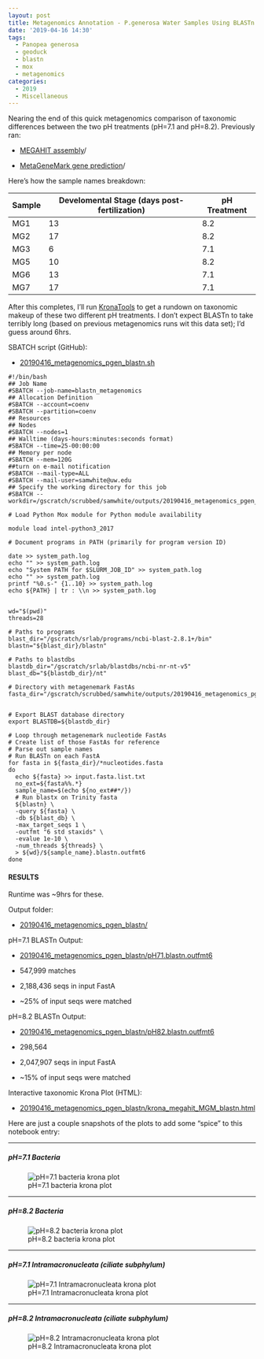 ```yaml
---
layout: post
title: Metagenomics Annotation - P.generosa Water Samples Using BLASTn on Mox and KronaTools Visualization to Compare pH Treatments
date: '2019-04-16 14:30'
tags:
  - Panopea generosa
  - geoduck
  - blastn
  - mox
  - metagenomics
categories:
  - 2019
  - Miscellaneous
---
```

Nearing the end of this quick metagenomics comparison of taxonomic differences between the two pH treatments (pH=7.1 and pH=8.2). Previously ran:

- [MEGAHIT assembly](https://robertslab.github.io/sams-notebook/posts/2019/2019-04-15-Metagenome-Assemblies-P.generosa-Water-Samples-Trimmed-HiSeqX-Data-Using-Megahit-on-Mox-to-Compare-pH-Treatments/)/

- [MetaGeneMark gene prediction](https://robertslab.github.io/sams-notebook/posts/2019/2019-04-16-Metagenomics-Gene-Prediction-P.generosa-Water-Samples-Using-MetaGeneMark-on-Mox-to-Compare-pH-Treatments/)/

Here's how the sample names breakdown:

| Sample | Develomental Stage (days post-fertilization) | pH Treatment |
|--------|-------------------------|--------------|
| MG1    | 13                      | 8.2          |
| MG2    | 17                      | 8.2          |
| MG3    | 6                       | 7.1          |
| MG5    | 10                      | 8.2          |
| MG6    | 13                      | 7.1          |
| MG7    | 17                      | 7.1          |

After this completes, I'll run [KronaTools](https://github.com/marbl/Krona/wiki/KronaTools) to get a rundown on taxonomic makeup of these two different pH treatments. I don't expect BLASTn to take terribly long (based on previous metagenomics runs wit this data set); I'd guess around 6hrs.

SBATCH script (GitHub):

- [20190416_metagenomics_pgen_blastn.sh](https://github.com/RobertsLab/sams-notebook/blob/master/sbatch_scripts/20190416_metagenomics_pgen_blastn.sh)

```shell
#!/bin/bash
## Job Name
#SBATCH --job-name=blastn_metagenomics
## Allocation Definition
#SBATCH --account=coenv
#SBATCH --partition=coenv
## Resources
## Nodes
#SBATCH --nodes=1
## Walltime (days-hours:minutes:seconds format)
#SBATCH --time=25-00:00:00
## Memory per node
#SBATCH --mem=120G
##turn on e-mail notification
#SBATCH --mail-type=ALL
#SBATCH --mail-user=samwhite@uw.edu
## Specify the working directory for this job
#SBATCH --workdir=/gscratch/scrubbed/samwhite/outputs/20190416_metagenomics_pgen_blastn

# Load Python Mox module for Python module availability

module load intel-python3_2017

# Document programs in PATH (primarily for program version ID)

date >> system_path.log
echo "" >> system_path.log
echo "System PATH for $SLURM_JOB_ID" >> system_path.log
echo "" >> system_path.log
printf "%0.s-" {1..10} >> system_path.log
echo ${PATH} | tr : \\n >> system_path.log


wd="$(pwd)"
threads=28

# Paths to programs
blast_dir="/gscratch/srlab/programs/ncbi-blast-2.8.1+/bin"
blastn="${blast_dir}/blastn"

# Paths to blastdbs
blastdb_dir="/gscratch/srlab/blastdbs/ncbi-nr-nt-v5"
blast_db="${blastdb_dir}/nt"

# Directory with metagenemark FastAs
fasta_dir="/gscratch/scrubbed/samwhite/outputs/20190416_metagenomics_pgen_metagenemark"


# Export BLAST database directory
export BLASTDB=${blastdb_dir}

# Loop through metagenemark nucleotide FastAs
# Create list of those FastAs for reference
# Parse out sample names
# Run BLASTn on each FastA
for fasta in ${fasta_dir}/*nucleotides.fasta
do
  echo ${fasta} >> input.fasta.list.txt
  no_ext=${fasta%%.*}
  sample_name=$(echo ${no_ext##*/})
  # Run blastx on Trinity fasta
  ${blastn} \
  -query ${fasta} \
  -db ${blast_db} \
  -max_target_seqs 1 \
  -outfmt "6 std staxids" \
  -evalue 1e-10 \
  -num_threads ${threads} \
  > ${wd}/${sample_name}.blastn.outfmt6
done
```


#### RESULTS

Runtime was ~9hrs for these.

Output folder:

- [20190416_metagenomics_pgen_blastn/](http://gannet.fish.washington.edu/Atumefaciens/20190416_metagenomics_pgen_blastn/)

pH=7.1 BLASTn Output:

- [20190416_metagenomics_pgen_blastn/pH71.blastn.outfmt6](http://gannet.fish.washington.edu/Atumefaciens/20190416_metagenomics_pgen_blastn/pH71.blastn.outfmt6)

- 547,999 matches

- 2,188,436 seqs in input FastA

- ~25% of input seqs were matched

pH=8.2 BLASTn Output:

- [20190416_metagenomics_pgen_blastn/pH82.blastn.outfmt6](http://gannet.fish.washington.edu/Atumefaciens/20190416_metagenomics_pgen_blastn/pH82.blastn.outfmt6)

- 298,564

- 2,047,907 seqs in input FastA

- ~15% of input seqs were matched

Interactive taxonomic Krona Plot (HTML):

- [20190416_metagenomics_pgen_blastn/krona_megahit_MGM_blastn.html](http://gannet.fish.washington.edu/Atumefaciens/20190416_metagenomics_pgen_blastn/krona_megahit_MGM_blastn.html)

Here are just a couple snapshots of the plots to add some "spice" to this notebook entry:

---

##### pH=7.1 Bacteria

![pH=7.1 bacteria krona plot](https://github.com/RobertsLab/sams-notebook/blob/master/images/screencaps/20190417_krona_pH7.1_bacteria.png?raw=true)

---

##### pH=8.2 Bacteria

![pH=8.2 bacteria krona plot](https://github.com/RobertsLab/sams-notebook/blob/master/images/screencaps/20190417_krona_pH8.2_bacteria.png?raw=true)

---

##### pH=7.1 Intramacronucleata (ciliate subphylum)

![pH=7.1 Intramacronucleata krona plot](https://github.com/RobertsLab/sams-notebook/blob/master/images/screencaps/20190417_krona_pH7.1_Intramacronucleata.png?raw=true)

---

##### pH=8.2 Intramacronucleata (ciliate subphylum)

![pH=8.2 Intramacronucleata krona plot](https://github.com/RobertsLab/sams-notebook/blob/master/images/screencaps/20190417_krona_pH8.2_Intramacronucleata.png?raw=true)

